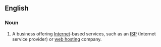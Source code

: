 ==English==

===Noun===
{{head|en|noun}}

# {{lb|en|Internet}} A business offering [[Internet]]-based services, such as an [[ISP]] (Internet service provider) or [[web hosting]] company.